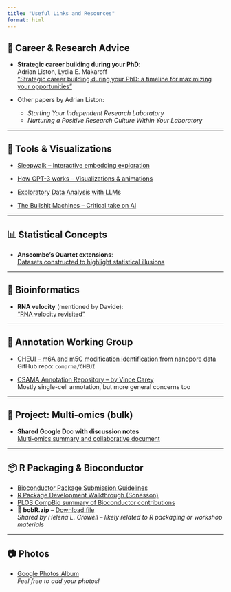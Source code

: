 ```yaml
---
title: "Useful Links and Resources"
format: html
---
```


## 💼 Career & Research Advice

- **Strategic career building during your PhD**:  
  Adrian Liston, Lydia E. Makaroff  
  ["Strategic career building during your PhD: a timeline for maximizing your opportunities"](https://onlinelibrary.wiley.com/doi/10.1111/imcb.12668)

- Other papers by Adrian Liston:
  - *Starting Your Independent Research Laboratory*
  - *Nurturing a Positive Research Culture Within Your Laboratory*

---

## 🧭 Tools & Visualizations

- [Sleepwalk – Interactive embedding exploration](https://anders-biostat.github.io/sleepwalk/)

- [How GPT-3 works – Visualizations & animations](https://jalammar.github.io/how-gpt3-works-visualizations-animations/)

- [Exploratory Data Analysis with LLMs](https://chiraaggohel.com/posts/llms-eda/)

- [The Bullshit Machines – Critical take on AI](https://thebullshitmachines.com/)

---

## 📊 Statistical Concepts

- **Anscombe’s Quartet extensions**:  
  [Datasets constructed to highlight statistical illusions](https://stats.stackexchange.com/questions/80196/datasets-constructed-for-a-purpose-similar-to-that-of-anscombes-quartet)

---

## 🧬 Bioinformatics

- **RNA velocity** (mentioned by Davide):  
  ["RNA velocity revisited"](https://genomebiology.biomedcentral.com/articles/10.1186/s13059-023-03065-x)
  
---

## 🧪 Annotation Working Group

- [CHEUI – m6A and m5C modification identification from nanopore data](https://github.com/comprna/CHEUI)  
  GitHub repo: `comprna/CHEUI`

- [CSAMA Annotation Repository – by Vince Carey](https://github.com/vjcitn/CSAMA_annotation)  
  Mostly single-cell annotation, but more general concerns too

---

## 🔬 Project: Multi-omics (bulk)

- **Shared Google Doc with discussion notes**  
  [Multi-omics summary and collaborative document](https://docs.google.com/document/d/1RHyM1oFmxOUkCbE-dAvhgOS4Nue8RQ8A6YBi_YdjGpo/edit?usp=sharing)

---

## 📦 R Packaging & Bioconductor

- [Bioconductor Package Submission Guidelines](https://contributions.bioconductor.org/bioconductor-package-submissions.html)
- [R Package Development Walkthrough (Sonesson)](https://csoneson.github.io/PackagingLecture2024/packaging-code.html)
- [PLOS CompBio summary of Bioconductor contributions](https://journals.plos.org/ploscompbiol/article?id=10.1371/journal.pcbi.1012856)
- 📁 **bobR.zip** – [Download file](lectures/bobR.zip)  
  *Shared by Helena L. Crowell – likely related to R packaging or workshop materials*
 
---

## 📷 Photos

- [Google Photos Album](https://photos.app.goo.gl/epZm6WksKSujuTxJ9)  
  *Feel free to add your photos!*

